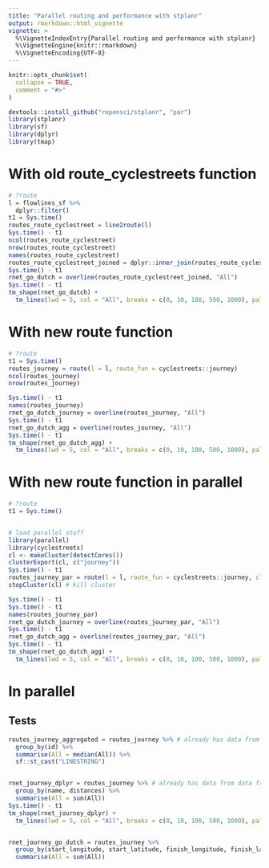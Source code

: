 ```yaml
---
title: "Parallel routing and performance with stplanr"
output: rmarkdown::html_vignette
vignette: >
  %\VignetteIndexEntry{Parallel routing and performance with stplanr}
  %\VignetteEngine{knitr::rmarkdown}
  %\VignetteEncoding{UTF-8}
---
```


```r
knitr::opts_chunk$set(
  collapse = TRUE,
  comment = "#>"
)
```

```r
devtools::install_github("ropensci/stplanr", "par")
library(stplanr)
library(sf)
library(dplyr)
library(tmap)
```

# With old route_cyclestreets function

```r
# ?route
l = flowlines_sf %>% 
  dplyr::filter()
t1 = Sys.time()
routes_route_cyclestreet = line2route(l)
Sys.time() - t1
ncol(routes_route_cyclestreet)
nrow(routes_route_cyclestreet)
names(routes_route_cyclestreet)
routes_route_cyclestreet_joined = dplyr::inner_join(routes_route_cyclestreet, sf::st_drop_geometry(l))
Sys.time() - t1
rnet_go_dutch = overline(routes_route_cyclestreet_joined, "All")
Sys.time() - t1
tm_shape(rnet_go_dutch) +
  tm_lines(lwd = 5, col = "All", breaks = c(0, 10, 100, 500, 1000), palette = "viridis")
```

# With new route function

```r
# ?route
t1 = Sys.time()
routes_journey = route(l = l, route_fun = cyclestreets::journey)
ncol(routes_journey)
nrow(routes_journey)

Sys.time() - t1
names(routes_journey)
rnet_go_dutch_journey = overline(routes_journey, "All")
Sys.time() - t1
rnet_go_dutch_agg = overline(routes_journey, "All")
Sys.time() - t1
tm_shape(rnet_go_dutch_agg) +
  tm_lines(lwd = 5, col = "All", breaks = c(0, 10, 100, 500, 1000), palette = "viridis")
```

# With new route function in parallel

```r
# ?route
t1 = Sys.time()


# load parallel stuff
library(parallel)
library(cyclestreets)
cl <- makeCluster(detectCores())
clusterExport(cl, c("journey"))
Sys.time() - t1
routes_journey_par = route(l = l, route_fun = cyclestreets::journey, cl = cl) # multi-core
stopCluster(cl) # kill cluster

Sys.time() - t1
Sys.time() - t1
names(routes_journey_par)
rnet_go_dutch_journey = overline(routes_journey_par, "All")
Sys.time() - t1
rnet_go_dutch_agg = overline(routes_journey_par, "All")
Sys.time() - t1
tm_shape(rnet_go_dutch_agg) +
  tm_lines(lwd = 5, col = "All", breaks = c(0, 10, 100, 500, 1000), palette = "viridis")
```

# In parallel

## Tests

```r
routes_journey_aggregated = routes_journey %>% # already has data from data frame in there!
  group_by(id) %>% 
  summarise(All = median(All)) %>% 
  sf::st_cast("LINESTRING")


rnet_journey_dplyr = routes_journey %>% # already has data from data frame in there!
  group_by(name, distances) %>% 
  summarise(All = sum(All)) 
Sys.time() - t1
tm_shape(rnet_journey_dplyr) +
  tm_lines(lwd = 5, col = "All", breaks = c(0, 10, 100, 500, 1000), palette = "viridis") # quite different...


rnet_journey_go_dutch = routes_journey %>% 
  group_by(start_longitude, start_latitude, finish_longitude, finish_latitude) %>% 
  summarise(All = sum(All))


```

